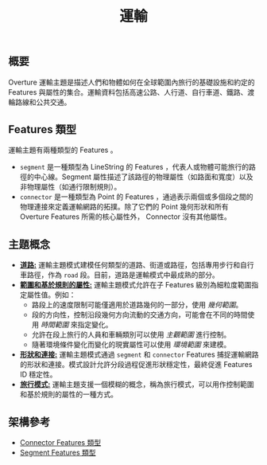 ﻿---
title: 運輸
---
## 概要
Overture 運輸主題是描述人們和物體如何在全球範圍內旅行的基礎設施和約定的 Features 與屬性的集合。運輸資料包括高速公路、人行道、自行車道、鐵路、渡輪路線和公共交通。

##  Features 類型
運輸主題有兩種類型的 Features 。
- `segment` 是一種類型為 LineString 的 Features ，代表人或物體可能旅行的路徑的中心線。Segment 屬性描述了該路徑的物理屬性（如路面和寬度）以及非物理屬性（如通行限制規則）。
- `connector` 是一種類型為 Point 的 Features ，通過表示兩個或多個段之間的物理連接來定義運輸網路的拓撲。除了它們的 Point 幾何形狀和所有 Overture  Features 所需的核心屬性外， Connector 沒有其他屬性。

## 主題概念
- **[道路:](/schema/concepts/by-theme/transportation/roads)** 運輸主題模式建模任何類型的道路、街道或路徑，包括專用步行和自行車路徑，作為 `road` 段。目前，道路是運輸模式中最成熟的部分。
- **[範圍和基於規則的屬性:](/schema/concepts/scoping-rules)** 運輸主題模式允許在子 Features 級別為細粒度範圍指定屬性值。例如：
  - 路段上的速度限制可能僅適用於道路幾何的一部分，使用 _幾何範圍_。
  - 段的方向性，控制沿段幾何方向流動的交通方向，可能會在不同的時間使用 _時間範圍_ 來指定變化。
  - 允許在段上旅行的人員和車輛類別可以使用 _主觀範圍_ 進行控制。
  - 隨著環境條件變化而變化的現實屬性可以使用 _環境範圍_ 來建模。
- **[形狀和連接:](/schema/concepts/by-theme/transportation/shape-connectivity)** 運輸主題模式通過 `segment` 和 `connector`  Features 捕捉運輸網路的形狀和連接。模式設計允許分段過程促進形狀穩定性，最終促進 Features  ID 穩定性。
- **[旅行模式:](/schema/concepts/by-theme/transportation/travel-modes)** 運輸主題支援一個模糊的概念，稱為旅行模式，可以用作控制範圍和基於規則的屬性的一種方式。

## 架構參考 
- [Connector  Features 類型](/schema/reference/transportation/connector)
- [Segment  Features 類型](/schema/reference/transportation/segment)